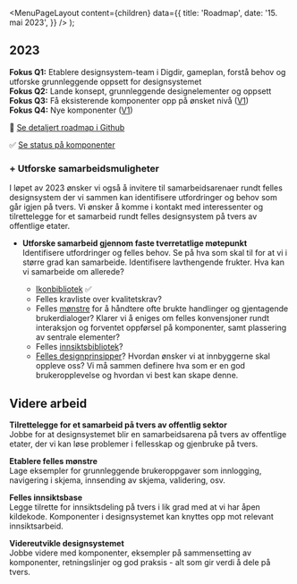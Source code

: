 
<Meta
  title='Roadmap'
  description='Beskrivelse'
/>

  <MenuPageLayout
    content={children}
    data={{
      title: 'Roadmap',
      date: '15. mai 2023',
    }}
  />
);

## 2023

**Fokus Q1:** Etablere designsystem-team i Digdir, gameplan, forstå behov og utforske grunnleggende oppsett for designsystemet \
**Fokus Q2:** Lande konsept, grunnleggende designelementer og oppsett \
**Fokus Q3:** Få eksisterende komponenter opp på ønsket nivå ([V1](https://digdir.github.io/designsystem/)) \
**Fokus Q4:** Nye komponenter ([V1](https://digdir.github.io/designsystem/))

🧭 [Se detaljert roadmap i Github](https://github.com/digdir/designsystem/issues/468)

✅ [Se status på komponenter](https://digdir.github.io/designsystem/)

### + Utforske samarbeidsmuligheter

I løpet av 2023 ønsker vi også å invitere til samarbeidsarenaer rundt felles designsystem der vi sammen kan identifisere utfordringer og behov som går igjen på tvers.
Vi ønsker å komme i kontakt med interessenter og tilrettelegge for et samarbeid rundt felles designsystem på tvers av offentlige etater.

- **Utforske samarbeid gjennom faste tverretatlige møtepunkt** \
   Identifisere utfordringer og felles behov. Se på hva som skal til for at vi i større grad kan samarbeide. Identifisere lavthengende frukter. Hva kan vi samarbeide om allerede?

  - [Ikonbibliotek](../designelementer/ikoner) ✅
  - Felles kravliste over kvalitetskrav?
  - Felles [mønstre](/monstre) for å håndtere ofte brukte handlinger og gjentagende brukerdialoger? Klarer vi å eniges om felles konvensjoner rundt interaksjon og forventet oppførsel på komponenter, samt plassering av sentrale elementer?
  - Felles [innsiktsbibliotek](/god-praksis/brukerinnsikt/felles-innsiktsbase)?
  - [Felles designprinsipper](http://localhost:3000/grunnleggende/introduksjon/designprinsipper)? Hvordan ønsker vi at innbyggerne skal oppleve oss? Vi må sammen definere hva som er en god brukeropplevelse og hvordan vi best kan skape denne.

## Videre arbeid

**Tilrettelegge for et samarbeid på tvers av offentlig sektor**<br/>
Jobbe for at designsystemet blir en samarbeidsarena på tvers av offentlige etater, der vi kan løse problemer i fellesskap og gjenbruke på tvers.

**Etablere felles mønstre**<br/>
Lage eksempler for grunnleggende brukeroppgaver som innlogging, navigering i skjema, innsending av skjema, validering, osv.

**Felles innsiktsbase**<br/>
Legge tilrette for innsiktsdeling på tvers i lik grad med at vi har åpen kildekode. Komponenter i designsystemet kan knyttes opp mot relevant innsiktsarbeid.

**Videreutvikle designsystemet**<br/>
Jobbe videre med komponenter, eksempler på sammensetting av komponenter, retningslinjer og god praksis - alt som gir verdi å dele på tvers.<br/>
